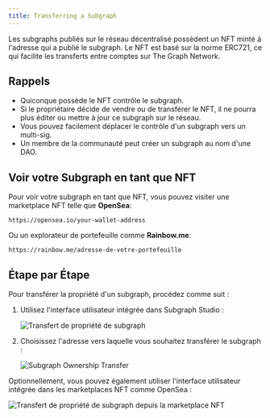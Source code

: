 ```yaml
---
title: Transferring a Subgraph
---
```


Les subgraphs publiés sur le réseau décentralisé possèdent un NFT minté à l'adresse qui a publié le subgraph. Le NFT est basé sur la norme ERC721, ce qui facilite les transferts entre comptes sur The Graph Network.

## Rappels

- Quiconque possède le NFT contrôle le subgraph.
- Si le propriétaire décide de vendre ou de transférer le NFT, il ne pourra plus éditer ou mettre à jour ce subgraph sur le réseau.
- Vous pouvez facilement déplacer le contrôle d'un subgraph vers un multi-sig.
- Un membre de la communauté peut créer un subgraph au nom d'une DAO.

## Voir votre Subgraph en tant que NFT

Pour voir votre subgraph en tant que NFT, vous pouvez visiter une marketplace NFT telle que **OpenSea**:

```
https://opensea.io/your-wallet-address
```

Ou un explorateur de portefeuille comme **Rainbow.me**:

```
https://rainbow.me/adresse-de-votre-portefeuille
```

## Étape par Étape

Pour transférer la propriété d'un subgraph, procédez comme suit :

1. Utilisez l'interface utilisateur intégrée dans Subgraph Studio :

   ![Transfert de propriété de subgraph](/img/subgraph-ownership-transfer-1.png)

2. Choisissez l'adresse vers laquelle vous souhaitez transférer le subgraph :

   ![Subgraph Ownership Transfer](/img/subgraph-ownership-transfer-2.png)

Optionnellement, vous pouvez également utiliser l'interface utilisateur intégrée dans les marketplaces NFT comme OpenSea :

![Transfert de propriété de subgraph depuis la marketplace NFT](/img/subgraph-ownership-transfer-nft-marketplace.png)
